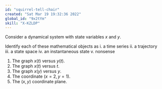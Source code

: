 ```yaml
---
id: "squirrel-tell-chair"
created: "Sat Mar 19 19:32:36 2022"
global_id: "9x2tYm"
skill: "X-KZLDP"
---
```



Consider a dynamical system with state variables $x$ and $y$.

Identify each of these mathematical objects as 
i. a time series
ii. a trajectory
iii. a state space
iv. an instantaneous state
v. nonsense

1. The graph $x(t)$ versus $y(t)$.
2. The graph $x(t)$ versus $t$.
3. The graph $x(y)$ versus $y$.
3. The coordinate $(x=2, y=1)$.
4. The $(x,y)$ coordinate plane.

